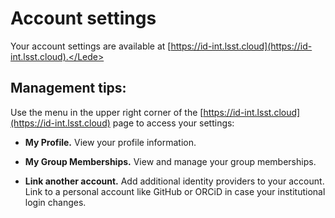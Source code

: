 # Account settings

<Lede>Your account settings are available at [https://id-int.lsst.cloud](https://id-int.lsst.cloud).</Lede>

## Management tips:

Use the menu in the upper right corner of the [https://id-int.lsst.cloud](https://id-int.lsst.cloud) page to access your settings:

- **My Profile.** View your profile information.

- **My Group Memberships.** View and manage your group memberships.

- **Link another account.** Add additional identity providers to your account. Link to a personal account like GitHub or ORCiD in case your institutional login changes.

